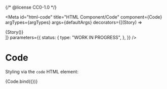 {/* @license CC0-1.0 */}


<Meta
  id="html-code"
  title="HTML Component/Code"
  component={Code}
  argTypes={argTypes}
  args={defaultArgs}
  decorators={[(Story) => <div className="utrecht-html">{Story()}</div>]}
  parameters={{
    status: {
      type: "WORK IN PROGRESS",
    },
  }}
/>

# Code

Styling via the `code` HTML element:

<Canvas>
  <Story name="Default" args={exampleArgs}>
    {Code.bind({})}
  </Story>
</Canvas>

<ArgsTable story="Default" />
